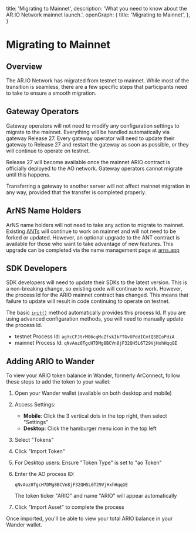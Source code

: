 
  title: 'Migrating to Mainnet',
  description: 'What you need to know about the AR.IO Network mainnet launch.',
  openGraph: {
    title: 'Migrating to Mainnet',
  },
}

<HeroPattern />

# Migrating to Mainnet

## Overview

The AR.IO Network has migrated from testnet to mainnet. While most of the transition is seamless, there are a few specific steps that participants need to take to ensure a smooth migration.

## Gateway Operators

Gateway operators will not need to modify any configuration settings to migrate to the mainnet. Everything will be handled automatically via gateway Release 27. Every 
gateway operator will need to update their gateway to Release 27 and restart the gateway as soon as possible, or they will continue to operate on testnet. 

Release 27 will become available once the mainnet ARIO contract is officially deployed to the AO network. Gateway operators cannot migrate until this happens.

Transferring a gateway to another server will not affect mainnet migration in any way, provided that the transfer is completed properly.

## ArNS Name Holders

ArNS name holders will not need to take any action to migrate to mainnet. Existing [ANTs](/learn/arns#arweave-name-token-ant) will continue to work on mainnet and will not need to be forked or updated.
However, an optional upgrade to the ANT contract is available for those who want to take advantage of new features. This upgrade can be completed via the name management page at [arns.app](https://arns.arweave.net/#/manage/names)

## SDK Developers

SDK developers will need to update their SDKs to the latest version. This is a non-breaking change, so existing code will continue to work. However, the process Id for the ARIO mainnet contract has changed. This means that
failure to update will result in code continuing to operate on testnet.

The basic [`init()`](/build/ar-io-sdk/ario/configuration) method automatically provides this process Id. If you are using advanced configuration methods, you will need to manually update the process Id.

* testnet Process Id: `agYcCFJtrMG6cqMuZfskIkFTGvUPddICmtQSBIoPdiA`
* mainnet Process Id: `qNvAoz0TgcH7DMg8BCVn8jF32QH5L6T29VjHxhHqqGE`

## Adding ARIO to Wander

To view your ARIO token balance in Wander, formerly ArConnect, follow these steps to add the token to your wallet:

1. Open your Wander wallet (available on both desktop and mobile)

2. Access Settings:

   - **Mobile**: Click the 3 vertical dots in the top right, then select "Settings"
   - **Desktop**: Click the hamburger menu icon in the top left

3. Select "Tokens"

4. Click "Import Token"

5. For Desktop users: Ensure "Token Type" is set to "ao Token"

6. Enter the AO process ID:


   ```
   qNvAoz0TgcH7DMg8BCVn8jF32QH5L6T29VjHxhHqqGE
   ```

   The token ticker "ARIO" and name "ARIO" will appear automatically

7. Click "Import Asset" to complete the process

Once imported, you'll be able to view your total ARIO balance in your Wander wallet.
```
